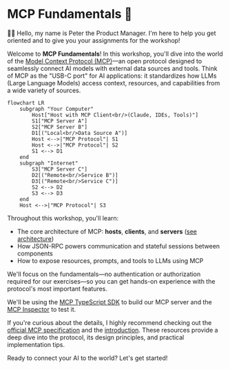 # MCP Fundamentals 🧱

👨‍💼 Hello, my name is Peter the Product Manager. I'm here to help you get
oriented and to give you your assignments for the workshop!

Welcome to **MCP Fundamentals**! In this workshop, you'll dive into the world of
the
[Model Context Protocol (MCP)](https://modelcontextprotocol.io/specification/2025-06-18)—an
open protocol designed to seamlessly connect AI models with external data
sources and tools. Think of MCP as the "USB-C port" for AI applications: it
standardizes how LLMs (Large Language Models) access context, resources, and
capabilities from a wide variety of sources.

```mermaid
flowchart LR
    subgraph "Your Computer"
        Host["Host with MCP Client<br/>(Claude, IDEs, Tools)"]
        S1["MCP Server A"]
        S2["MCP Server B"]
        D1[("Local<br/>Data Source A")]
        Host <-->|"MCP Protocol"| S1
        Host <-->|"MCP Protocol"| S2
        S1 <--> D1
    end
    subgraph "Internet"
        S3["MCP Server C"]
        D2[("Remote<br/>Service B")]
        D3[("Remote<br/>Service C")]
        S2 <--> D2
        S3 <--> D3
    end
    Host <-->|"MCP Protocol"| S3
```

Throughout this workshop, you'll learn:

- The core architecture of MCP: **hosts**, **clients**, and **servers**
  ([see architecture](https://modelcontextprotocol.io/specification/2025-06-18/architecture))
- How JSON-RPC powers communication and stateful sessions between components
- How to expose resources, prompts, and tools to LLMs using MCP

We'll focus on the fundamentals—no authentication or authorization required for
our exercises—so you can get hands-on experience with the protocol's most
important features.

We'll be using the
[MCP TypeScript SDK](https://github.com/modelcontextprotocol/typescript-sdk)
to build our MCP server and the
[MCP Inspector](https://github.com/modelcontextprotocol/inspector) to test it.

If you're curious about the details, I highly recommend checking out the
[official MCP specification](https://modelcontextprotocol.io/specification/2025-06-18)
and the [introduction](https://modelcontextprotocol.io/introduction). These
resources provide a deep dive into the protocol, its design principles, and
practical implementation tips.

Ready to connect your AI to the world? Let's get started!
